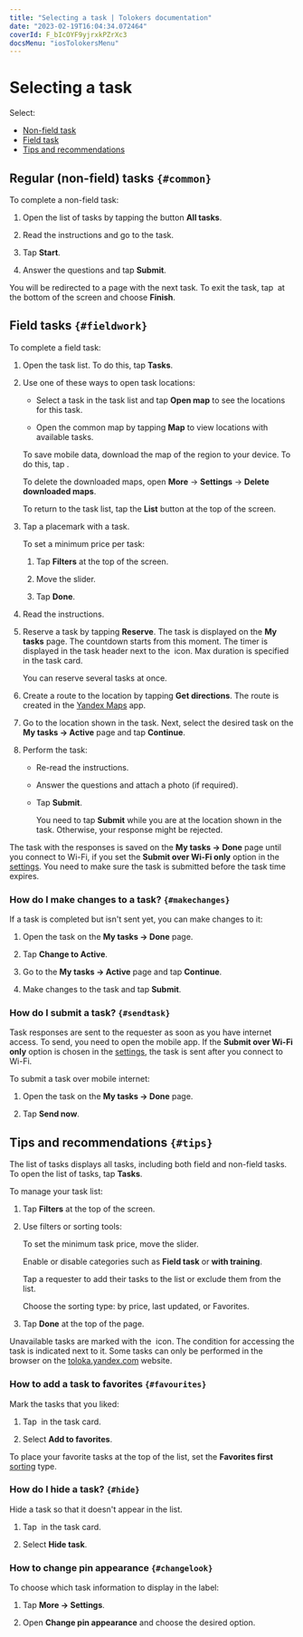 ```yaml
---
title: "Selecting a task | Tolokers documentation"
date: "2023-02-19T16:04:34.072464"
coverId: F_bIcOYF9yjrxkPZrXc3
docsMenu: "iosTolokersMenu"
---
```


# Selecting a task

Select:

- [Non-field task](#non-walk)
- [Field task](#walk)
- [Tips and recommendations](#android-list)

## Regular (non-field) tasks `{#common}`
To complete a non-field task:

1. Open the list of tasks by tapping the button **All tasks**.

1. Read the instructions and go to the task.

1. Tap **Start**.

1. Answer the questions and tap **Submit**.

You will be redirected to a page with the next task. To exit the task, tap <img src="https://tlkfrontprod.azureedge.net/portal-production/static/uploaded/images/1676733323602/1676733323602_original_svg.svg" alt="" /> at the bottom of the screen and choose **Finish**.

## Field tasks `{#fieldwork}`
To complete a field task:

1. Open the task list. To do this, tap **Tasks**.

1. Use one of these ways to open task locations:

    * Select a task in the task list and tap **Open map** to see the locations for this task.

    * Open the common map by tapping **Map** to view locations with available tasks.

    <Note mode="tip" title="Tip">

    To save mobile data, download the map of the region to your device. To do this, tap <img src="https://tlkfrontprod.azureedge.net/portal-production/static/uploaded/images/1676448782111/1676448782111_original_png.png" alt="" />.

    To delete the downloaded maps, open **More** → **Settings** → **Delete downloaded maps**.

    </Note>

    To return to the task list, tap the **List** button at the top of the screen.

1. Tap a placemark with a task.

    To set a minimum price per task:

    1. Tap **Filters** at the top of the screen.

    1. Move the slider.

    1. Tap **Done**.

1. Read the instructions.

1. Reserve a task by tapping **Reserve**. The task is displayed on the **My tasks** page. The countdown starts from this moment. The timer is displayed in the task header next to the <img src="https://tlkfrontprod.azureedge.net/portal-production/static/uploaded/images/1676733320837/1676733320837_original_svg.svg" alt="" /> icon. Max duration is specified in the task card.

    You can reserve several tasks at once.

1. Create a route to the location by tapping **Get directions**. The route is created in the [Yandex Maps](https://itunes.apple.com/us/app/yandex-maps/id313877526) app.

1. Go to the location shown in the task. Next, select the desired task on the **My tasks → Active** page and tap **Continue**.

1. Perform the task:

    * Re-read the instructions.

    * Answer the questions and attach a photo (if required).

    * Tap **Submit**.

        <Note mode="warning" title="Warning">

        You need to tap **Submit** while you are at the location shown in the task. Otherwise, your response might be rejected.

        </Note>

The task with the responses is saved on the **My tasks → Done** page until you connect to Wi-Fi, if you set the **Submit over Wi-Fi only** option in the [settings](../settings). You need to make sure the task is submitted before the task time expires.

### How do I make changes to a task? `{#makechanges}`
If a task is completed but isn't sent yet, you can make changes to it:

1. Open the task on the **My tasks → Done** page.

1. Tap **Change to Active**.

1. Go to the **My tasks → Active** page and tap **Continue**.

1. Make changes to the task and tap **Submit**.

### How do I submit a task? `{#sendtask}`
Task responses are sent to the requester as soon as you have internet access. To send, you need to open the mobile app. If the **Submit over Wi-Fi only** option is chosen in the [settings](../settings), the task is sent after you connect to Wi-Fi.

To submit a task over mobile internet:

1. Open the task on the **My tasks → Done** page.

1. Tap **Send now**.

## Tips and recommendations `{#tips}`
The list of tasks displays all tasks, including both field and non-field tasks. To open the list of tasks, tap **Tasks**.

To manage your task list:

1. Tap **Filters** at the top of the screen.

1. Use filters or sorting tools:

    <Definition title="Task price">

    To set the minimum task price, move the slider.

    </Definition>

    <Definition title="Task categories">

    Enable or disable categories such as **Field task** or **with training**.

    </Definition>

    <Definition title="Requesters">

    Tap a requester to add their tasks to the list or exclude them from the list.

    </Definition>

    <Definition title="Sorting">

    Choose the sorting type: by price, last updated, or Favorites.

    </Definition>

1. Tap **Done** at the top of the page.

Unavailable tasks are marked with the <img src="https://tlkfrontprod.azureedge.net/portal-production/static/uploaded/images/1676733315411/1676733315411_original_svg.svg" alt="" /> icon. The condition for accessing the task is indicated next to it. Some tasks can only be performed in the browser on the [toloka.yandex.com](http://toloka.yandex.com/) website.

### How to add a task to favorites `{#favourites}`
Mark the tasks that you liked:

1. Tap <img src="https://tlkfrontprod.azureedge.net/portal-production/static/uploaded/images/1676733323602/1676733323602_original_svg.svg" alt="" /> in the task card.

2. Select **Add to favorites**.

To place your favorite tasks at the top of the list, set the **Favorites first** [sorting](#android-list/list-settings-ios) type.

### How do I hide a task? `{#hide}`
Hide a task so that it doesn't appear in the list.

1. Tap <img src="https://tlkfrontprod.azureedge.net/portal-production/static/uploaded/images/1676733323602/1676733323602_original_svg.svg" alt="" /> in the task card.

1. Select **Hide task**.

### How to change pin appearance `{#changelook}`
To choose which task information to display in the label:

1. Tap **More → Settings**.

1. Open **Change pin appearance** and choose the desired option.

